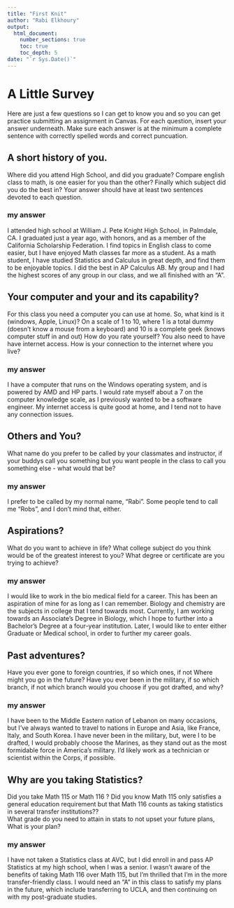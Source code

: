 ```yaml
---
title: "First Knit"
author: "Rabi Elkhoury"
output: 
  html_document:
    number_sections: true
    toc: true
    toc_depth: 5
date: "`r Sys.Date()`"   
---
```


# A Little Survey

Here are just a few questions so I can get to know you and so you can get practice submitting an assignment in Canvas.  For each question, insert your answer underneath. Make sure each answer is at the minimum a complete sentence with correctly spelled words and correct puncuation. 

## A short history of you.  
Where did you attend High School, and did you graduate? Compare english class to math, is one easier for you than the other? Finally which subject did you do the best in? Your answer should have at least two sentences devoted to each question.  
  
### my answer     
I attended high school at William J. Pete Knight High School, in Palmdale, CA.  I graduated just a year ago, with honors, and as a member of the California Scholarship Federation.  I find topics in English class to come easier, but I have enjoyed Math classes far more as a student.  As a math student, I have studied Statistics and Calculus in great depth, and find them to be enjoyable topics.  I did the best in AP Calculus AB.  My group and I had the highest scores of any group in our class, and we all finished with an "A".

     


## Your computer and your and its capability?  
 For this class  you need a computer you can use at home.  So, what kind is it (windows, Apple, Linux)?  On a scale of 1 to 10, where 1 is a total dummy (doesn't know a mouse from a keyboard) and 10 is a complete geek (knows computer stuff in and out) How do you rate yourself?  You also need to have have internet access. How is your connection to the internet where you live?

### my answer   
I have a computer that runs on the Windows operating system, and is powered by AMD and HP parts.  I would rate myself about a 7 on the computer knowledge scale, as I previously wanted to be a software engineer.  My internet access is quite good at home, and I tend not to have any connection issues.  
   

## Others and You?   
What name do you prefer to be called by your classmates and instructor, if your buddys call you something but you want people in the class to call you something else - what would that be? 

### my answer     
I prefer to be called by my normal name, "Rabi".  Some people tend to call me "Robs", and I don't mind that, either.  
   
 




## Aspirations?   
What do you want to achieve in life?  What college subject do you think would be of the greatest interest to you? What degree or certificate are you trying to achieve?

### my answer     
I would like to work in the bio medical field for a career.  This has been an aspiration of mine for as long as I can remember.  Biology and chemistry are the subjects in college that I tend towards most.  Currently,  I am working towards an Associate's Degree in Biology, which I hope to further into a Bachelor's Degree at a four-year institution.  Later, I would like to enter either Graduate or Medical school, in order to further my career goals.
   
 




## Past adventures?  
Have you ever gone to foreign countries, if so which ones, if not Where might you go in the future?  Have you ever been in the military, if so which branch, if not which branch would you choose if you got drafted, and why?

### my answer     
I have been to the Middle Eastern nation of Lebanon on many occasions, but I've always wanted to travel to nations in Europe and Asia, like France, Italy, and South Korea.  I have never been in the military, but, were I to be drafted, I would probably choose the Marines, as they stand out as the most formidable force in America's military.  I'd likely work as a technician or scientist within the Corps, if possible.
   
  




## Why are you taking Statistics?  
Did you take Math 115 or Math 116 ?  Did you know Math 115 only satisfies a general education requirement but that Math 116 counts as taking statistics in several transfer institutions??  
What grade do you need to attain in stats to not upset your future plans, What is your plan?  
 

### my answer     
I have not taken a Statistics class at AVC, but I did enroll in and pass AP Statistics at my high school, when I was a senior.  I wasn't aware of the benefits of taking Math 116 over Math 115, but I'm thrilled that I'm in the more transfer-friendly class.  I would need an "A" in this class to satisfy my plans in the future, which include transferring to UCLA, and then continuing on with my post-graduate studies. 
   
 






  




